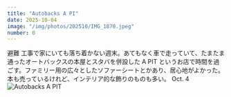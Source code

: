```yaml
---
title: "Autobacks A PI"
date: 2025-10-04
image: "/img/photos/202510/IMG_1870.jpeg"
number: 0
---
```




<Sheet bkg="#123123" color="#fff">
  <Title
    level={1}
    size="l"
    width="5"
    height="2"
    column="5"
    row="12"
    font="norman-regular">Books & Car</Title>
  <RunningHead>避難</RunningHead>
  <Caption color="#fff" position="bottom-right">
    工事で家にいても落ち着かない週末。あてもなく車で走っていて、たまたま通ったオートバックスの本屋とスタバを併設した A PIT というお店で時間を過ごす。ファミリー用の広々としたソファーシートとかあり、居心地がよかった。本も売っているけれど、インテリア的な飾りのものも多い。
  </Caption>
  <Nombre position="bottom-left">Oct. 4</Nombre>
  <Image src="/img/photos/202510/IMG_1870.jpeg" alt="Autobacks A PIT" size="full" />
</Sheet>
